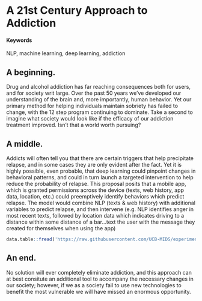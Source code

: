 # A 21st Century Approach to Addiction 

#### Keywords {-}

NLP, machine learning, deep learning, addiction

## A beginning.

Drug and alcohol addiction has far reaching consequences both for users, and for society writ large.  Over the past 50 years we've developed our understanding of the brain and, more importantly, human behavior.  Yet our primary method for helping individuals maintain sobriety has failed to change, with the 12 step program continuing to dominate.  Take a second to imagine what society would look like if the efficacy of our addiction treatment improved.  Isn't that a world worth pursuing?

## A middle.

Addicts will often tell you that there are certain triggers that help precipitate relapse, and in some cases they are only evident after the fact.  Yet it is highly possible, even probable, that deep learning could pinpoint changes in behavioral patterns, and could in turn launch a targeted intervention to help reduce the probability of relapse.  This proposal posits that a mobile app, which is granted permissions across the device (texts, web history, app data, location, etc.) could preemptively identify behaviors which predict relapse.  The model would combine NLP (texts & web history) with additional variables to predict relapse, and then intervene (e.g. NLP identifies anger in most recent texts, followed by location data which indicates driving to a distance within some distance of a bar...text the user with the message they created for themselves when using the app)


```r
data.table::fread('https://raw.githubusercontent.com/UCB-MIDS/experiments-causality/master/data/GerberGreenBook_Chapter3_Donations.csv?token=ABNmuX-Q14rzQ4teItDenc9L5Wo2flncks5ZL5qEwA%3D%3D') %>% stargazer::stargazer(type = 'html',title = 'Something from W241 Experiments and Causality')
```


## An end.
No solution will ever completely eliminate addiction, and this approach can at best consitute an additional tool to accompany the necessary changes in our society; however, if we as a society fail to use new technologies to benefit the most vulnerable we will have missed an enormous opportunity.


